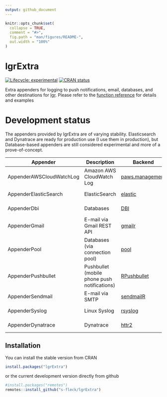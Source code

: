 ```yaml
---
output: github_document
---
```


<!-- README.md is generated from README.Rmd. Please edit that file -->

```r
knitr::opts_chunk$set(
  collapse = TRUE,
  comment = "#>",
  fig.path = "man/figures/README-",
  out.width = "100%"
)
```

# lgrExtra

<!-- badges: start -->
[![Lifecycle: experimental](https://img.shields.io/badge/lifecycle-experimental-orange.svg)](https://lifecycle.r-lib.org/articles/stages.html#experimental) 
[![CRAN status](https://www.r-pkg.org/badges/version/lgrExtra)](https://CRAN.R-project.org/package=lgrExtra)
<!-- badges: end -->

Extra appenders for logging to push notifications, email, databases, and
other destinations for [lgr](https://github.com/s-fleck/lgr). Please
refer to the [function reference](https://s-fleck.github.io/lgrExtra/reference/index.html) 
for details and examples


# Development status

The appenders provided by lgrExtra are of varying stability. Elasticsearch
and Dynatrace are ready for production use (I use them in production), but 
Database-based appenders are still considered experimental and more of a 
prove-of-concept.

| Appender                 | Description                                  | Backend                                                               | Status                                                                                                                                                       |
|--------------------------|----------------------------------------------|-----------------------------------------------------------------------|--------------------------------------------------------------------------------------------------------------------------------------------------------------|
| AppenderAWSCloudWatchLog | Amazon AWS CloudWatch Log                    | [paws.management](https://cran.r-project.org/package=paws.management) | [![Lifecycle: experimental](https://img.shields.io/badge/lifecycle-experimental-orange.svg)](https://lifecycle.r-lib.org/articles/stages.html#experimental)  |
| AppenderElasticSearch    | ElasticSearch                                | [elastic](https://cran.r-project.org/package=elastic)                 | [![Lifecycle: stable](https://img.shields.io/badge/lifecycle-stable-brightgreen.svg)](https://lifecycle.r-lib.org/articles/stages.html#stable)               |
| AppenderDbi              | Databases                                    | [DBI](https://cran.r-project.org/package=DBI)                         | [![Lifecycle: experimental](https://img.shields.io/badge/lifecycle-experimental-orange.svg)](https://lifecycle.r-lib.org/articles/stages.html#experimental)  |
| AppenderGmail            | E-mail via Gmail REST API                    | [gmailr](https://cran.r-project.org/package=gmailr)                   | [![Lifecycle: experimental](https://img.shields.io/badge/lifecycle-experimental-orange.svg)](https://lifecycle.r-lib.org/articles/stages.html#experimental)  |
| AppenderPool             | Databases (via connection pool)              | [pool](https://cran.r-project.org/package=pool)                       | [![Lifecycle: experimental](https://img.shields.io/badge/lifecycle-experimental-orange.svg)](https://lifecycle.r-lib.org/articles/stages.html#experimental)  |
| AppenderPushbullet       | Pushbullet (mobile phone push notifications) | [RPushbullet](https://cran.r-project.org/package=RPushbullet)         | [![Lifecycle: stable](https://img.shields.io/badge/lifecycle-stable-brightgreen.svg)](https://lifecycle.r-lib.org/articles/stages.html#stable)               |
| AppenderSendmail         | E-mail via SMTP                              | [sendmailR](https://cran.r-project.org/package=sendmailR)             | [![Lifecycle: stable](https://img.shields.io/badge/lifecycle-stable-brightgreen.svg)](https://lifecycle.r-lib.org/articles/stages.html#stable)               |
| AppenderSyslog           | Linux Syslog                                 | [rsyslog](https://cran.r-project.org/package=rsyslog)                 | [![Lifecycle: stable](https://img.shields.io/badge/lifecycle-stable-brightgreen.svg)](https://lifecycle.r-lib.org/articles/stages.html#stable)               |
| AppenderDynatrace        | Dynatrace                                    | [httr2](https://cran.r-project.org/package=httr2)                     | [![Lifecycle: experimental](https://img.shields.io/badge/lifecycle-experimental-orange.svg)](https://lifecycle.r-lib.org/articles/stages.html#experimental)  |


## Installation

You can install the stable version from CRAN

```r
install.packages("lgrExtra")
```

or the current development version directly from github

```r
#install.packages("remotes")
remotes::install_github("s-fleck/lgrExtra")
```
